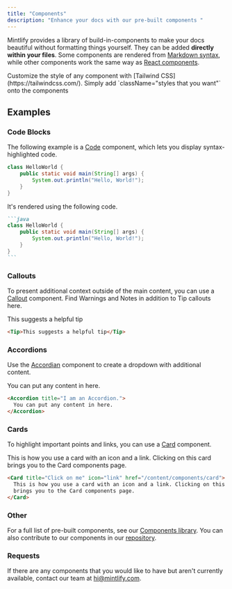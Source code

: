 ```yaml
---
title: "Components"
description: "Enhance your docs with our pre-built components "
---
```


Mintlify provides a library of build-in-components to make your docs beautiful without formatting things yourself. They can be added **directly within your files**. Some components are rendered from [Markdown syntax](https://www.markdownguide.org/basic-syntax/), while other components work the same way as [React components](https://reactjs.org/docs/components-and-props.html).

<Info>
  Customize the style of any component with [Tailwind
  CSS](https://tailwindcss.com/). Simply add `className="styles that you want"`
  onto the components
</Info>

## Examples

### Code Blocks

The following example is a [Code](/content/code) component, which lets you display syntax-highlighted code.

```java
class HelloWorld {
    public static void main(String[] args) {
        System.out.println("Hello, World!");
    }
}
```

It's rendered using the following code.

````md
```java
class HelloWorld {
    public static void main(String[] args) {
        System.out.println("Hello, World!");
    }
}
```
````

### Callouts

To present additional context outside of the main content, you can use a [Callout](/content/components/callouts) component. Find Warnings and Notes in addition to Tip callouts here.

<Tip>This suggests a helpful tip</Tip>

```md
<Tip>This suggests a helpful tip</Tip>
```

### Accordions

Use the [Accordian](/content/components/accordion) component to create a dropdown with additional content.

<Accordion title="I am an Accordion.">
  You can put any content in here.
</Accordion>

```md
<Accordion title="I am an Accordion.">
  You can put any content in here.
</Accordion>
```

### Cards

To highlight important points and links, you can use a [Card](/content/components/card) component.

<Card title="Click on me" icon="link" href="/content/components/card">
  This is how you use a card with an icon and a link. Clicking on this card
  brings you to the Card components page.
</Card>

```md
<Card title="Click on me" icon="link" href="/content/components/card">
  This is how you use a card with an icon and a link. Clicking on this card
  brings you to the Card components page.
</Card>
```

### Other

For a full list of pre-built components, see our [Components library](/content/components). You can also contribute to our components in our [repository](https://github.com/mintlify/components).

### Requests

If there are any components that you would like to have but aren't currently available, contact our team at [hi@mintlify.com](mailto:hi@mintlify.com).
